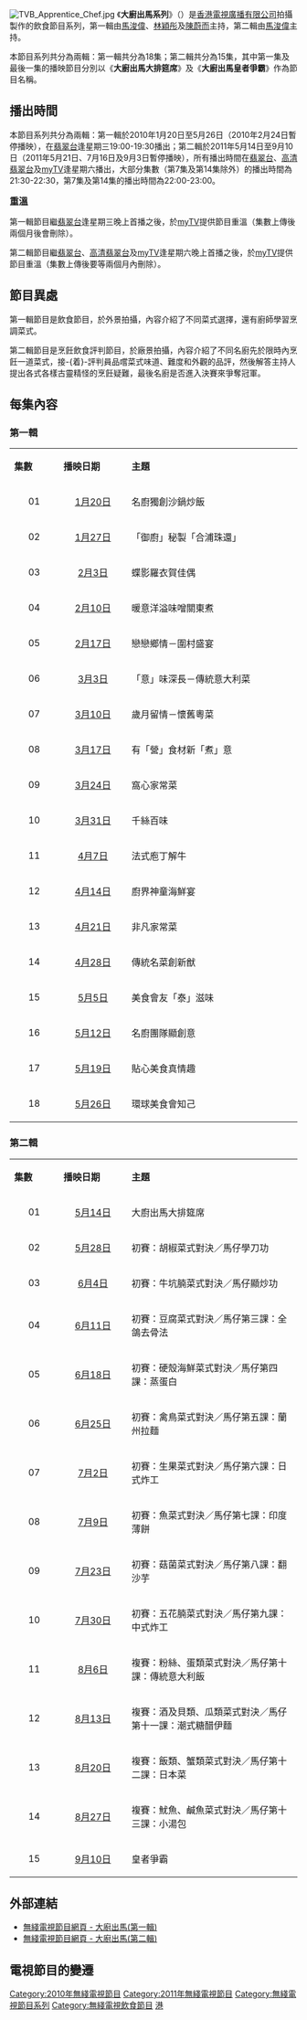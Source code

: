 [[File:TVB_Apprentice_Chef.jpg|thumb]]
《'''大廚出馬系列'''》（{{lang-en|'''Apprentice Chef Series'''}}）是[[香港|香港]][[電視廣播有限公司|電視廣播有限公司]]拍攝製作的飲食節目系列，第一輯由[[馬浚偉|馬浚偉]]、[[林穎彤|林穎彤]]及[[陳蔚而|陳蔚而]]主持，第二輯由[[馬浚偉|馬浚偉]]主持。

本節目系列共分為兩輯：第一輯共分為18集；第二輯共分為15集，其中第一集及最後一集的播映節目分別以《'''大廚出馬大排筵席'''》及《'''大廚出馬皇者爭霸'''》作為節目名稱。

==播出時間==
本節目系列共分為兩輯：第一輯於2010年1月20日至5月26日（2010年2月24日暫停播映），在[[翡翠台|翡翠台]]逢星期三19:00-19:30播出；第二輯於2011年5月14日至9月10日（2011年5月21日、7月16日及9月3日暫停播映），所有播出時間在[[翡翠台|翡翠台]]、[[高清翡翠台|高清翡翠台]]及[[myTV|myTV]]逢星期六播出，大部分集數（第7集及第14集除外）的播出時間為21:30-22:30，第7集及第14集的播出時間為22:00-23:00。

<span style="font-size:115%;">'''重溫'''</span>

第一輯節目繼[[翡翠台|翡翠台]]逢星期三晚上首播之後，於[[myTV|myTV]]提供節目重溫（集數上傳後兩個月後會刪除）。

第二輯節目繼[[翡翠台|翡翠台]]、[[高清翡翠台|高清翡翠台]]及[[myTV|myTV]]逢星期六晚上首播之後，於[[myTV|myTV]]提供節目重溫（集數上傳後要等兩個月內刪除）。

==節目異處==
第一輯節目是飲食節目，於外景拍攝，內容介紹了不同菜式選擇，還有廚師學習烹調菜式。

第二輯節目是烹飪飲食評判節目，於廠景拍攝，內容介紹了不同名廚先於限時內烹飪一道菜式，接-{着}-評判員品嚐菜式味道、難度和外觀的品評，然後解答主持人提出各式各樣古靈精怪的烹飪疑難，最後名廚是否進入決賽來爭奪冠軍。

==每集內容==
===第一輯===
{|class="wikitable" style="width:60%; font-size: 14px;"
|- style="background:cornflowerblue; color:white" align=center
|style="width:5%"|'''集數'''||style="width:8%"|'''播映日期'''||style="width:20%"|'''主題'''
|-
|align=center| 01 ||align=center| [[1月20日|1月20日]] || 名廚獨創沙鍋炒飯
|-
|align=center| 02 ||align=center| [[1月27日|1月27日]] || 「御廚」秘製「合浦珠還」
|-
|align=center| 03 ||align=center| [[2月3日|2月3日]] || 蝶影羅衣賀佳偶
|-
|align=center| 04 ||align=center| [[2月10日|2月10日]] || 暖意洋溢味噌關東煮
|-
|align=center| 05 ||align=center| [[2月17日|2月17日]] || 戀戀鄉情－圍村盛宴
|-
|align=center| 06 ||align=center| [[3月3日|3月3日]] || 「意」味深長－傳統意大利菜
|-
|align=center| 07 ||align=center| [[3月10日|3月10日]] || 歲月留情－懷舊粵菜
|-
|align=center| 08 ||align=center| [[3月17日|3月17日]] || 有「營」食材新「煮」意
|-
|align=center| 09 ||align=center| [[3月24日|3月24日]] || 窩心家常菜
|-
|align=center| 10 ||align=center| [[3月31日|3月31日]] || 千絲百味
|-
|align=center| 11 ||align=center| [[4月7日|4月7日]] || 法式庖丁解牛
|-
|align=center| 12 ||align=center| [[4月14日|4月14日]] || 廚界神童海鮮宴
|-
|align=center| 13 ||align=center| [[4月21日|4月21日]] || 非凡家常菜
|-
|align=center| 14 ||align=center| [[4月28日|4月28日]] || 傳統名菜創新猷
|-
|align=center| 15 ||align=center| [[5月5日|5月5日]] || 美食會友「泰」滋味
|-
|align=center| 16 ||align=center| [[5月12日|5月12日]] || 名廚團隊顯創意
|-
|align=center| 17 ||align=center| [[5月19日|5月19日]] || 貼心美食真情趣
|-
|align=center| 18 ||align=center| [[5月26日|5月26日]] || 環球美食會知己
|}

===第二輯===
{|class="wikitable" style="width:60%; font-size: 14px;"
|- style="background:cornflowerblue; color:white" align=center
|style="width:5%"|'''集數'''||style="width:8%"|'''播映日期'''||style="width:20%"|'''主題'''
|-
|align=center| 01 ||align=center| [[5月14日|5月14日]] || 大廚出馬大排筵席
|-
|align=center| 02 ||align=center| [[5月28日|5月28日]] || 初賽：胡椒菜式對決／馬仔學刀功
|-
|align=center| 03 ||align=center| [[6月4日|6月4日]] || 初賽：牛坑腩菜式對決／馬仔顯炒功
|-
|align=center| 04 ||align=center| [[6月11日|6月11日]] || 初賽：豆腐菜式對決／馬仔第三課：全鴿去骨法
|-
|align=center| 05 ||align=center| [[6月18日|6月18日]] || 初賽：硬殼海鮮菜式對決／馬仔第四課：蒸蛋白
|-
|align=center| 06 ||align=center| [[6月25日|6月25日]] || 初賽：禽鳥菜式對決／馬仔第五課：蘭州拉麵
|-
|align=center| 07 ||align=center| [[7月2日|7月2日]] || 初賽：生果菜式對決／馬仔第六課：日式炸工
|-
|align=center| 08 ||align=center| [[7月9日|7月9日]] || 初賽：魚菜式對決／馬仔第七課：印度薄餅
|-
|align=center| 09 ||align=center| [[7月23日|7月23日]] || 初賽：菇菌菜式對決／馬仔第八課：翻沙芋
|-
|align=center| 10 ||align=center| [[7月30日|7月30日]] || 初賽：五花腩菜式對決／馬仔第九課：中式炸工
|-
|align=center| 11 ||align=center| [[8月6日|8月6日]] || 複賽：粉絲、蛋類菜式對決／馬仔第十課：傳統意大利飯
|-
|align=center| 12 ||align=center| [[8月13日|8月13日]] || 複賽：酒及貝類、瓜類菜式對決／馬仔第十一課：潮式糖醋伊麵
|-
|align=center| 13 ||align=center| [[8月20日|8月20日]] || 複賽：飯類、蟹類菜式對決／馬仔第十二課：日本菜
|-
|align=center| 14 ||align=center| [[8月27日|8月27日]] || 複賽：魷魚、鹹魚菜式對決／馬仔第十三課：小湯包
|-
|align=center| 15 ||align=center| [[9月10日|9月10日]] || 皇者爭霸
|}

==外部連結==
*[http://programme.tvb.com/foodandtravel/apprenticechef/ 無綫電視節目網頁 - 大廚出馬(第一輯)]{{Wayback|url=http://programme.tvb.com/foodandtravel/apprenticechef/ |date=20110503014538 }}
*[http://programme.tvb.com/foodandtravel/apprenticechef2/ 無綫電視節目網頁 - 大廚出馬(第二輯)]{{Wayback|url=http://programme.tvb.com/foodandtravel/apprenticechef2/ |date=20110514030727 }}

==電視節目的變遷==
{{電視節目的變遷|
|電視台={{HK}}[[無綫電視|無綫電視]][[翡翠台|翡翠台]]
|播放檔次=星期三 19:00-19:30 時段
|節目名稱=大廚出馬 (第一輯)<br/>(第1-5集)<br/>(2010.01.20 - 2010.02.17)
|上一節目=[[俏柳紅梅繫寶珠|俏柳紅梅繫寶珠]]<br/>(2010.01.06 - 2010.01.13)
|下一節目=財政預算案論壇<br/>(2010.02.24)<span style="font-size:smaller;">(19:00-20:00)</span>
|2電視台={{HK}}[[無綫電視|無綫電視]][[翡翠台|翡翠台]]
|2播放檔次=星期三 19:00-19:30 時段
|2節目名稱=大廚出馬 (第一輯)<br/>(第6-18集)<br/>(2010.03.03 - 2010.05.26)
|2上一節目=財政預算案論壇<br/>(2010.02.24)<span style="font-size:smaller;">(19:00-20:00)</span>
|2下一節目=[[世博華人大綜藝|世博華人大綜藝]]<br/>(第1-7集)<br/>(2010.06.02 - 2010.07.14)
|3電視台={{HK}}[[無綫電視|無綫電視]][[翡翠台|翡翠台]]、[[高清翡翠台|高清翡翠台]]
|3播放檔次=星期六 21:30-22:30 時段
|3節目名稱=大廚出馬 (第二輯)<br/>(第1集)<br/>(2011.05.14)
|3上一節目=[[媽媽真的愛您|媽媽真的愛您]]<br/>(2011.05.07)
|3下一節目=[[萬眾同心公益金|萬眾同心公益金]]<br/>(2011.05.21)<span style="font-size:smaller;">(20:30-23:30)</span>
|4電視台={{HK}}[[無綫電視|無綫電視]][[翡翠台|翡翠台]]、[[高清翡翠台|高清翡翠台]]
|4播放檔次=星期六 21:30-22:30 時段
|4節目名稱=大廚出馬 (第二輯)<br/>(第2-6集)<br/>(2011.05.28 - 2011.06.25)
|4上一節目=[[萬眾同心公益金|萬眾同心公益金]]<br/>(2011.05.21)<span style="font-size:smaller;">(20:30-23:30)</span>
|4下一節目=[[魔法擂台|魔法擂台]]<br/>(第13集)<br/>(2011.07.02)<span style="font-size:smaller;">(20:30-22:00)</span>
----大廚出馬 (第二輯)<br/>(第7集)<br/>(2011.07.02)<span style="font-size:smaller;">(22:00-23:00)</span>
|5電視台={{HK}}[[無綫電視|無綫電視]][[翡翠台|翡翠台]]、[[高清翡翠台|高清翡翠台]]
|5播放檔次=星期六 22:00-23:00 時段
|5節目名稱=大廚出馬 (第二輯)<br/>(第7集)<br/>(2011.07.02)
|5上一節目=大廚出馬 (第二輯)<br/>(第2-6集)<br/>(2011.05.28 - 2011.06.25)<span style="font-size:smaller;">(21:30-22:30)</span>
----[[大凶兆|大凶兆]]<br/>(第4集)<br/>(2011.06.25)<span style="font-size:smaller;">(22:30-23:00)</span>
|5下一節目=大廚出馬 (第二輯)<br/>(第8集)<br/>(2011.07.09)<span style="font-size:smaller;">(21:30-22:30)</span>
----[[大凶兆|大凶兆]]<br/>(第5-10集)<br/>(2011.07.09 - 2011.08.13)<span style="font-size:smaller;">(22:30-23:00)</span>
|6電視台={{HK}}[[無綫電視|無綫電視]][[翡翠台|翡翠台]]、[[高清翡翠台|高清翡翠台]]
|6播放檔次=星期六 21:30-22:30 時段
|6節目名稱=大廚出馬 (第二輯)<br/>(第8集)<br/>(2011.07.09)
|6上一節目=[[魔法擂台|魔法擂台]]<br/>(第13集)<br/>(2011.07.02)<span style="font-size:smaller;">(20:30-22:00)</span>
----大廚出馬 (第二輯)<br/>(第7集)<br/>(2011.07.02)<span style="font-size:smaller;">(22:00-23:00)</span>
|6下一節目=[[香港先生選舉|2011香港先生選舉]]<br/>(2011.07.16)<span style="font-size:smaller;">(20:30-22:30)</span>
|7電視台={{HK}}[[無綫電視|無綫電視]][[翡翠台|翡翠台]]、[[高清翡翠台|高清翡翠台]]
|7播放檔次=星期六 21:30-22:30 時段
|7節目名稱=大廚出馬 (第二輯)<br/>(第9-13集)<br/>(2011.07.23 - 2011.08.20)
|7上一節目=[[香港先生選舉|2011香港先生選舉]]<br/>(2011.07.16)<span style="font-size:smaller;">(20:30-22:30)</span>
|7下一節目=[[功夫新星|功夫新星]]<br/>(第6集)<br/>(2011.08.27)<span style="font-size:smaller;">(21:00-22:00)</span>
----大廚出馬 (第二輯)<br/>(第14集)<br/>(2011.08.27)<span style="font-size:smaller;">(22:00-23:00)</span>
|8電視台={{HK}}[[無綫電視|無綫電視]][[翡翠台|翡翠台]]、[[高清翡翠台|高清翡翠台]]
|8播放檔次=星期六 22:00-23:00 時段
|8節目名稱=大廚出馬 (第二輯)<br/>(第14集)<br/>(2011.08.27)
|8上一節目=大廚出馬 (第二輯)<br/>(第9-13集)<br/>(2011.07.23 - 2011.08.20)<span style="font-size:smaller;">(21:30-22:30)</span>
----[[大凶兆|大凶兆]]<br/>(第11集)<br/>(2011.08.20)<span style="font-size:smaller;">(22:30-23:30)</span>
|8下一節目=[[功夫新星|功夫新星]]<br/>(第7集)<br/>(2011.09.03)<span style="font-size:smaller;">(21:00-22:30)</span>
----分途頻道播映節目<br/>(2011.09.03)<span style="font-size:smaller;">(22:30-23:30)</span>
|9電視台={{HK}}[[無綫電視|無綫電視]][[翡翠台|翡翠台]]、[[高清翡翠台|高清翡翠台]]
|9播放檔次=星期六 21:30-22:30 時段
|9節目名稱=大廚出馬 (第二輯)<br/>(第15集)<br/>(2011.09.10)
|9上一節目=[[功夫新星|功夫新星]]<br/>(第7集)<br/>(2011.09.03)<span style="font-size:smaller;">(21:00-22:30)</span>
|9下一節目=[[星光熠熠耀保良|星光熠熠耀保良]]<br/>(2011.09.17)<span style="font-size:smaller;">(20:30-23:30)</span>
}}

[[Category:2010年無綫電視節目|Category:2010年無綫電視節目]]
[[Category:2011年無綫電視節目|Category:2011年無綫電視節目]]
[[Category:無綫電視節目系列|Category:無綫電視節目系列]]
[[Category:無綫電視飲食節目|Category:無綫電視飲食節目]]
[[Category:烹飪節目|港]]